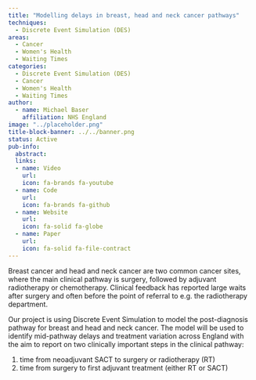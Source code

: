 ```yaml
---
title: "Modelling delays in breast, head and neck cancer pathways"
techniques:
  - Discrete Event Simulation (DES)
areas:
  - Cancer
  - Women's Health
  - Waiting Times
categories:
  - Discrete Event Simulation (DES)
  - Cancer
  - Women's Health
  - Waiting Times
author:
  - name: Michael Baser
    affiliation: NHS England
image: "../placeholder.png"
title-block-banner: ../../banner.png
status: Active
pub-info:
  abstract:
  links:
  - name: Video
    url:
    icon: fa-brands fa-youtube
  - name: Code
    url:
    icon: fa-brands fa-github
  - name: Website
    url:
    icon: fa-solid fa-globe
  - name: Paper
    url:
    icon: fa-solid fa-file-contract
---
```


Breast cancer and head and neck cancer are two common cancer sites, where the main clinical pathway is surgery, followed by adjuvant radiotherapy or chemotherapy. Clinical feedback has reported large waits after surgery and often before the point of referral to e.g. the radiotherapy department.

Our project is using Discrete Event Simulation to model the post-diagnosis pathway for breast and head and neck cancer. The model will be used to identify mid-pathway delays and treatment variation across England with the aim to report on two clinically important steps in the clinical pathway:

1. time from neoadjuvant SACT to surgery or radiotherapy (RT)
2. time from surgery to first adjuvant treatment (either RT or SACT)
